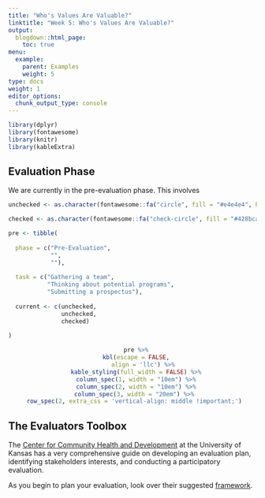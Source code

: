 ```yaml
---
title: "Who's Values Are Valuable?"
linktitle: "Week 5: Who's Values Are Valuable?"
output:
  blogdown::html_page:
    toc: true
menu:
  example:
    parent: Examples
    weight: 5
type: docs
weight: 1
editor_options: 
  chunk_output_type: console
---
```


```r
library(dplyr)
library(fontawesome)
library(knitr)
library(kableExtra)
```

## Evaluation Phase
We are currently in the pre-evaluation phase. This involves

```r

unchecked <- as.character(fontawesome::fa("circle", fill = "#e4e4e4", height = "15px"))

checked <- as.character(fontawesome::fa("check-circle", fill = "#428bca", height = "15px"))

pre <- tibble(
  
  phase = c("Pre-Evaluation",
            "",
            ""),
  
  task = c("Gathering a team",
           "Thinking about potential programs",
           "Submitting a prospectus"),
  
  current <- c(unchecked,
               unchecked,
               checked)
  
)

```

<center>
```r
  pre %>%
  kbl(escape = FALSE,
      align = 'llc') %>%
  kable_styling(full_width = FALSE) %>%
  column_spec(1, width = "10em") %>%
  column_spec(2, width = "10em") %>%
  column_spec(3, width = "20em") %>% 
  row_spec(2, extra_css = 'vertical-align: middle !important;') 
```
</center>

## The Evaluators Toolbox

The [Center for Community Health and Development](http://communityhealth.ku.edu/){target="_blank"} at the University of Kansas has a very comprehensive guide on developing an evaluation plan, identifying stakeholders interests, and conducting a participatory evaluation.

As you begin to plan your evaluation, look over their suggested [framework](https://ctb.ku.edu/en/table-of-contents/evaluate/evaluation/framework-for-evaluation/main){target="_blank"}. 
